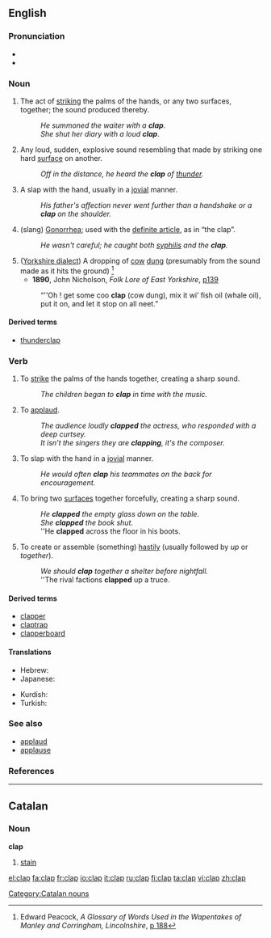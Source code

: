 ==English==

===Pronunciation===
*{{IPA|/klæp/}}
*{{rhymes|æp}}

===Noun===
{{en-noun}}

#The act of [[strike|striking]] the palms of the hands, or any two surfaces, together; the sound produced thereby.
#:''He summoned the waiter with a '''clap'''''.
#:''She shut her diary with a loud '''clap'''''.
#Any loud, sudden, explosive sound resembling that made by striking one hard [[surface]] on another.
#:''Off in the distance, he heard the '''clap''' of [[thunder]].''
#A slap with the hand, usually in a [[jovial]] manner.
#:''His father's affection never went further than a handshake or a '''clap''' on the shoulder.''
#(slang) [[Gonorrhea]]; used with the [[definite article]], as in “the clap”. 
#:''He wasn't careful; he caught both [[syphilis]] and the '''clap'''.''
#([[w:Yorkshire_dialect|Yorkshire dialect]]) A dropping of [[cow]] [[dung]] (presumably from the sound made as it hits the ground) <ref>Edward Peacock, ''A Glossary of Words Used in the Wapentakes of Manley and Corringham, Lincolnshire'', [http://books.google.com/books?id=c3oKAAAAIAAJ&pg=PA188&dq=clap&as_brr=1 p 188]</ref>
#* '''1890''', John Nicholson, ''Folk Lore of East Yorkshire'', [http://books.google.com/books?id=tw0naTcLHeMC&pg=PA139&dq=clap&as_brr=1&ei=pGvbRtu_E4SipgL0peiSCw p139]
#:“''Oh ! get some coo '''clap''' (cow dung), mix it wi’ fish oil (whale oil), put it on, and let it stop on all neet.”

====Derived terms====
*[[thunderclap]]

===Verb===
{{en-verb|clapp|ing}}
{{wikipedia|Clapping}}

#To [[strike]] the palms of the hands together, creating a sharp sound.
#:''The children began to '''clap''' in time with the music.''
#To [[applaud]].
#:''The audience loudly '''clapped''' the actress, who responded with a deep curtsey.''
#:''It isn’t the singers they are '''clapping''', it's the composer.''
#To slap with the hand in a [[jovial]] manner.
#:''He would often '''clap''' his teammates on the back for encouragement.''
#To bring two [[surface]]s together forcefully, creating a sharp sound.
#:''He '''clapped''' the empty glass down on the table.''
#:''She '''clapped''' the book shut.''
#:''He '''clapped''' across the floor in his boots.
#To create or assemble (something) [[hastily]] (usually followed by ''up'' or ''together'').
#:''We should '''clap''' together a shelter before nightfall.''
#:''The rival factions '''clapped''' up a truce.

====Derived terms====
*[[clapper]]
*[[claptrap]]
*[[clapperboard]]

====Translations====
{{trans-top|To strike the palms of the hands together}}
{{trans-bottom}}

{{trans-top|To applaud by clapping the hands}}
*Hebrew: {{t|he|מחא כפיים|tr=makhá kapayim|sc=Hebr}}
*Japanese: {{t|ja|ぱち|tr=pachi}}
{{trans-mid}}
*Kurdish: {{t|ku|چه‌پڵه‌ لێدان|sc=KUchar}}
*Turkish: {{t|tr|şak}}
{{trans-bottom}}

===See also===
*[[applaud]]
*[[applause]]

===References===
<references/>

----

==Catalan==
===Noun===
'''clap'''

# [[stain]]

[[Category:Catalan nouns]]

[[el:clap]]
[[fa:clap]]
[[fr:clap]]
[[io:clap]]
[[it:clap]]
[[ru:clap]]
[[fi:clap]]
[[ta:clap]]
[[vi:clap]]
[[zh:clap]]
